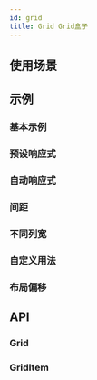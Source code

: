 ```yaml
---
id: grid
title: Grid Grid盒子
---
```



## 使用场景

## 示例

### 基本示例

<Story fn={stories.Columns} />

### 预设响应式

<Story fn={stories.Responsive} />

### 自动响应式

<Story fn={stories.AutoResponsive} />

### 间距

<Story fn={stories.Spacing} />

### 不同列宽

<Story fn={stories.ColSpan} />

### 自定义用法

<Story fn={stories.Complex} />

### 布局偏移

<Story fn={stories.StartEnd} />

## API

### Grid

<PropsTable component={Grid} />

### GridItem

<PropsTable component={GridItem} />
